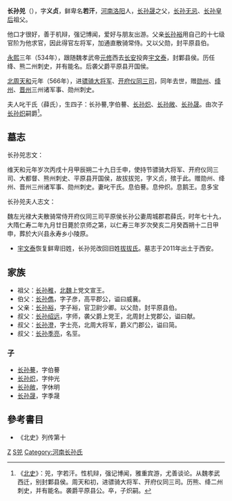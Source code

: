 '''长孙兕'''（{{bd|517年||566年||catIdx=Z}}），字'''义贞'''，鲜卑名'''若汗'''，[[河南|河南]][[洛阳|洛阳]]人，[[长孙晟|长孙晟]]之父，[[长孙无忌|长孙无忌]]、[[长孙皇后|长孙皇后]]祖父。

他口才很好，善于机辩，强记博闻，爱好与朋友出游。父亲[[长孙裕|长孙裕]]用自己的十七级官阶为他求官，因此得官左将军，加通直散骑常侍。又以父勋，封平原县伯。

[[永熙_(北魏)|永熙]]三年（534年），跟随魏孝武帝[[元修|元修]]西去[[长安|长安]]投奔[[宇文泰|宇文泰]]，封鄴县侯。历任绛、熊二州刺史，并有能名。后袭父爵平原县开国侯。

[[北周|北周]][[天和_(北周)|天和]]元年（566年），进[[骠骑大将军|骠骑大将军]]、[[开府仪同三司|开府仪同三司]]，同年去世，赠[[勋州|勋州]]、[[绛州|绛州]]、[[晋州|晋州]]三州诸军事、勋州刺史。

夫人叱干氏（薛氏），生四子：长孙謩,字伯謩、[[长孙炽|长孙炽]]、[[长孙敞|长孙敞]]、[[长孙晟|长孙晟]]。由次子[[长孙炽|长孙炽]]嗣爵<ref>《[[北史|北史]]》：兕，字若汗。性机辩，强记博闻，雅重宾游，尤善谈论。从魏孝武西迁，别封鄴县侯。周天和初，进骠骑大将军、开府仪同三司。历熊、绛二州刺史，并有能名。袭爵平原县公。卒，子炽嗣。</ref>。

==墓志==
长孙兕志文：

维天和元年岁次丙戌十月甲辰朔二十九日壬申，使持节骠骑大将军、开府仪同三司、大都督、熊州刺史、平原县开国侯，故拔拔兕，字义贞，殡于此。赠勋州、绛州、晋州三州诸军事、勋州刺史。妻叱干氏。息伯謩。息仲炽。息鹅王。息多宝

长孙兕夫人志文：

魏左光禄大夫散骑常侍开府仪同三司平原侯长孙公妻周城郡君薛氏，时年七十九，大隋仁寿二年九月廿日薨於京师之第，以仁寿三年岁次癸亥二月癸酉朔十二日甲申，葬於大兴县永寿乡小陵原。

* [[宇文泰|宇文泰]]恢复鲜卑旧姓，长孙兕改回旧姓[[拔拔氏|拔拔氏]]。墓志于2011年出土于西安。
==家族==
{{main|河南长孙氏世系图}}

* 祖父：[[长孙稚|长孙稚]]，[[北魏|北魏]]上党文宣王。
* 伯父：[[长孙儁|长孙儁]]，字子彦，高平郡公，谥曰威襄。
* 父亲：[[长孙裕|长孙裕]]，字子裕，官卫尉少卿。以父勋，封平原县伯。
* 叔父：[[长孙绍远|长孙绍远]]，字师，袭父爵上党王，北周封上党郡公，谥曰献。
* 叔父：[[长孙澄|长孙澄]]，字士亮，北周大将军，爵义门郡公，谥曰简。
* 叔父：[[长孙季亮|长孙季亮]]，名巠。
===子===
* [[长孙謩|长孙謩]]，字伯謩
* [[长孙炽|长孙炽]]，字仲光
* [[长孙敞|长孙敞]]，字休明
* [[长孙晟|长孙晟]]，字季晟

==參考書目==
*《北史》列传第十
<references/>

[[Category:北周政治人物|Z]]
[[Category:長孫姓|S兕]]
[[Category:河南长孙氏|Category:河南长孙氏]]